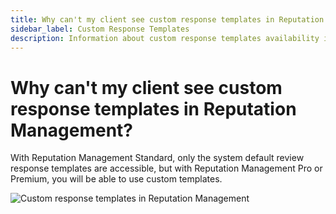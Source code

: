 ```yaml
---
title: Why can't my client see custom response templates in Reputation Management?
sidebar_label: Custom Response Templates
description: Information about custom response templates availability in Reputation Management editions
---
```


# Why can't my client see custom response templates in Reputation Management?

With Reputation Management Standard, only the system default review response templates are accessible, but with Reputation Management Pro or Premium, you will be able to use custom templates.

![Custom response templates in Reputation Management](./img/custom-templates.jpg)